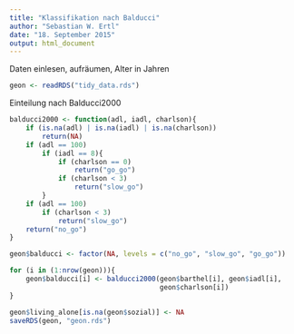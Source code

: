 ---
title: "Klassifikation nach Balducci"
author: "Sebastian W. Ertl"
date: "18. September 2015"
output: html_document
---

Daten einlesen, aufräumen, Alter in Jahren
```{r}
geon <- readRDS("tidy_data.rds")
```

Einteilung nach Balducci2000
```{r}
balducci2000 <- function(adl, iadl, charlson){
    if (is.na(adl) | is.na(iadl) | is.na(charlson))
        return(NA)
    if (adl == 100)
        if (iadl == 8){
            if (charlson == 0)
                return("go_go")
            if (charlson < 3)
                return("slow_go")
        }
    if (adl == 100)
        if (charlson < 3)
            return("slow_go")
    return("no_go")
}

geon$balducci <- factor(NA, levels = c("no_go", "slow_go", "go_go"))

for (i in (1:nrow(geon))){
    geon$balducci[i] <- balducci2000(geon$barthel[i], geon$iadl[i],
                                     geon$charlson[i])
}
```

```{r}
geon$living_alone[is.na(geon$sozial)] <- NA
saveRDS(geon, "geon.rds")
```

